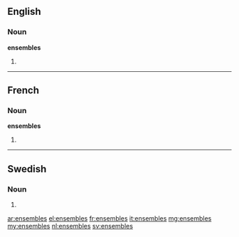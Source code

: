 ==English==

===Noun===
'''ensembles'''

# {{plural of|ensemble}}

----

==French==

===Noun===
'''ensembles''' {{m|p}}

# {{plural of|ensemble|lang=fr}}

----

==Swedish==

===Noun===
{{head|sv|noun form}}

# {{sv-noun-form-indef-gen|ensemble}}

[[ar:ensembles]]
[[el:ensembles]]
[[fr:ensembles]]
[[it:ensembles]]
[[mg:ensembles]]
[[my:ensembles]]
[[nl:ensembles]]
[[sv:ensembles]]